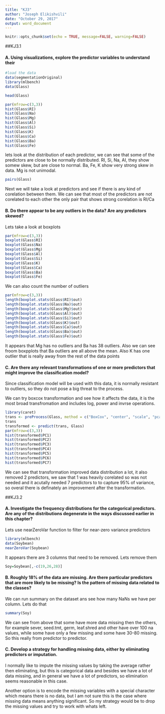 ```yaml
---
title: "KJ3"
author: "Joseph Elikishvili"
date: "October 29, 2017"
output: word_document
---
```


```r
knitr::opts_chunk$set(echo = TRUE, message=FALSE, warning=FALSE)
```

##KJ3.1

#### A. Using visualizations, explore the predictor variables to understand their

```r
#load the data
data(segmentationOriginal)
library(mlbench)
data(Glass)

head(Glass)

par(mfrow=c(3,3))
hist(Glass$RI)
hist(Glass$Na)
hist(Glass$Mg)
hist(Glass$Al)
hist(Glass$Si)
hist(Glass$K)
hist(Glass$Ca)
hist(Glass$Ba)
hist(Glass$Fe)
```

lets look at the distribution of each predictor, we can see that some of the predictors are close to be normally distributed.  RI, Si, Na, AI, they show somew skew, but are close to normal. Ba, Fe, K show very strong skew in data. Mg is not unimodal. 

```r
pairs(Glass)
```

Next we will take a look at predictors and see if there is any kind of corelation between them.  We can see that most of the predictors are not corelated to each other the only pair that shows strong corelation is RI/Ca



#### B.  Do there appear to be any outliers in the data? Are any predictors skewed?

Lets take a look at boxplots

```r
par(mfrow=c(3,3))
boxplot(Glass$RI)
boxplot(Glass$Na)
boxplot(Glass$Mg)
boxplot(Glass$Al)
boxplot(Glass$Si)
boxplot(Glass$K)
boxplot(Glass$Ca)
boxplot(Glass$Ba)
boxplot(Glass$Fe)
```

We can also count the number of outliers

```r
par(mfrow=c(3,3))
length(boxplot.stats(Glass$RI)$out)
length(boxplot.stats(Glass$Na)$out)
length(boxplot.stats(Glass$Mg)$out)
length(boxplot.stats(Glass$Al)$out)
length(boxplot.stats(Glass$Si)$out)
length(boxplot.stats(Glass$K)$out)
length(boxplot.stats(Glass$Ca)$out)
length(boxplot.stats(Glass$Ba)$out)
length(boxplot.stats(Glass$Fe)$out)
```

It appears that Mg has no outliers and Ba has 38 outliers. Also we can see froom boxpplots that Ba outliers are all above the mean. Also K has one outlier that is really away from the rest of the data points


#### C. Are there any relevant transformations of one or more predictors that might improve the classification model?

Since classification model will be used with this data, it is normally resistant to outliers, so they do not pose a big threat to the process.

We can try boxcox transformation and see how it affects the data, it is the most broad transfromation and includes log, power and invrse operations.  

```r
library(caret)
trans <- preProcess(Glass, method = c("BoxCox", "center", "scale", "pca"))
trans
transformed <- predict(trans, Glass)
par(mfrow=c(3,3))
hist(transformed$PC1)
hist(transformed$PC2)
hist(transformed$PC3)
hist(transformed$PC4)
hist(transformed$PC5)
hist(transformed$PC6)
hist(transformed$PC7)

```

We can see that transformation improved data distribution a lot, it also removed 2 predictors, we saw that 1 was heavily corelated so was not needed and it acutally needed 7 predictors to to capture 95% of variance, so overal there is definately an improvement after the transformation.

##KJ3.2

#### A. Investigate the frequency distributions for the categorical predictors. Are any of the distributions degenerate in the ways discussed earlier in this chapter?

Lets use nearZeroVar function to filter for near-zero variance predictors

```r
library(mlbench)
data(Soybean)
nearZeroVar(Soybean)
```

It appears there are 3 columns that need to be removed. Lets remove them

```r
Soy=Soybean[,-c(19,26,28)]
```


#### B. Roughly 18% of the data are missing. Are there particular predictors that are more likely to be missing? Is the pattern of missing data related to the classes?

We can run summary on the dataset ans see how many NaNs we have per column. Lets do that

```r
summary(Soy)
```

We can see from above that some have more data missing then the others, for example sever, seed.tmt, germ, leaf.shred and other have over 100 na values, while some have only a few missing and some have 30-80 missing.  So this really from predictor to predictor.

#### C. Develop a strategy for handling missing data, either by eliminating predictors or imputation.

I normally like to impute the missing values by taking the average rather then eliminating, but this is categorical data and besides we have a lot of data missing, and in general we have a lot of predictors, so elimination seems reasonable in this case.

Another option is to encode the missing variables with a special character which means there is no data, but I am not sure this is the case where missing data means anything significant.
So my strategy would be to drop the missing values and try to work with whats left.
